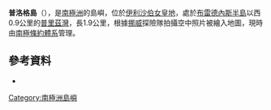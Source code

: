 {{coord|68|32|S|78|0|E||display=title}}

'''普洛格島'''（{{lang-nn|Plogøy}}），是[[南極洲|南極洲]]的島嶼，位於[[伊利沙伯女皇地|伊利沙伯女皇地]]，處於[[布雷德內斯半島|布雷德內斯半島]]以西0.9公里的[[普里茲灣|普里茲灣]]，長1.9公里，根據[[挪威|挪威]]探險隊拍攝空中照片被繪入地圖，現時由[[南極條約體系|南極條約體系]]管理。

==參考資料==
* {{usgs-gazetteer}}

{{Antarctica-geo-stub}}
[[Category:南極洲島嶼|Category:南極洲島嶼]]